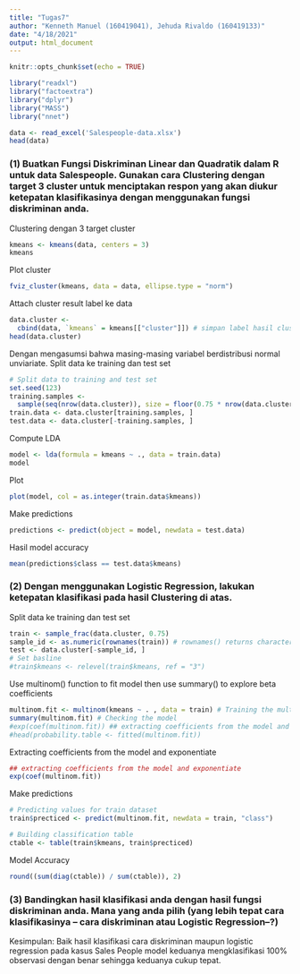 ```yaml
---
title: "Tugas7"
author: "Kenneth Manuel (160419041), Jehuda Rivaldo (160419133)"
date: "4/18/2021"
output: html_document
---
```


```r
knitr::opts_chunk$set(echo = TRUE)
```

```r
library("readxl")
library("factoextra")
library("dplyr")
library("MASS")
library("nnet")
```

```r
data <- read_excel('Salespeople-data.xlsx')
head(data)
```

### (1) Buatkan Fungsi Diskriminan Linear dan Quadratik dalam R untuk data Salespeople. Gunakan cara Clustering dengan target 3 cluster untuk menciptakan respon yang akan diukur ketepatan klasifikasinya dengan menggunakan fungsi diskriminan anda.

Clustering dengan 3 target cluster
```r
kmeans <- kmeans(data, centers = 3)
kmeans
```
Plot cluster
```r
fviz_cluster(kmeans, data = data, ellipse.type = "norm")
```

Attach cluster result label ke data
```r
data.cluster <-
  cbind(data, `kmeans` = kmeans[["cluster"]]) # simpan label hasil clustering
head(data.cluster)
```

Dengan mengasumsi bahwa masing-masing variabel berdistribusi normal unviariate.
Split data ke training dan test set
```r
# Split data to training and test set
set.seed(123)
training.samples <- 
  sample(seq(nrow(data.cluster)), size = floor(0.75 * nrow(data.cluster)), replace = F)
train.data <- data.cluster[training.samples, ]
test.data <- data.cluster[-training.samples, ]
```

Compute LDA
```r
model <- lda(formula = kmeans ~ ., data = train.data)
model
```

Plot
```r
plot(model, col = as.integer(train.data$kmeans)) 
```

Make predictions
```r
predictions <- predict(object = model, newdata = test.data)
```

Hasil model accuracy 
```r
mean(predictions$class == test.data$kmeans)
```

### (2) Dengan menggunakan Logistic Regression, lakukan ketepatan klasifikasi pada hasil Clustering di atas.

Split data ke training dan test set
```r
train <- sample_frac(data.cluster, 0.75)
sample_id <- as.numeric(rownames(train)) # rownames() returns character (therefore use as.numeric)
test <- data.cluster[-sample_id, ]
# Set basline
#train$kmeans <- relevel(train$kmeans, ref = "3") 
```

Use multinom() function to fit model then use summary() to explore beta coefficients
```r
multinom.fit <- multinom(kmeans ~ . , data = train) # Training the multinomial model
summary(multinom.fit) # Checking the model
#exp(coef(multinom.fit)) ## extracting coefficients from the model and exponentiate
#head(probability.table <- fitted(multinom.fit))
```
Extracting coefficients from the model and exponentiate
```r
## extracting coefficients from the model and exponentiate
exp(coef(multinom.fit))
```

Make predictions
```r
# Predicting values for train dataset
train$precticed <- predict(multinom.fit, newdata = train, "class")

# Building classification table
ctable <- table(train$kmeans, train$precticed)
```

Model Accuracy
```r
round((sum(diag(ctable)) / sum(ctable)), 2)
```


### (3) Bandingkan hasil klasifikasi anda dengan hasil fungsi diskriminan anda. Mana yang anda pilih (yang lebih tepat cara klasifikasinya -- cara diskriminan atau Logistic Regression--?)
Kesimpulan: Baik hasil klasifikasi cara diskriminan maupun logistic regression pada kasus Sales People model keduanya mengklasifikasi 100% observasi dengan benar sehingga keduanya cukup tepat.